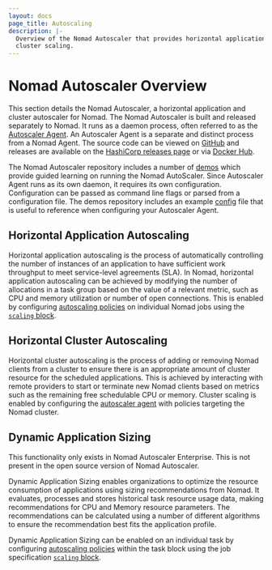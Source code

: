 ```yaml
---
layout: docs
page_title: Autoscaling
description: |-
  Overview of the Nomad Autoscaler that provides horizontal application and
  cluster scaling.
---
```


# Nomad Autoscaler Overview

This section details the Nomad Autoscaler, a horizontal application and cluster
autoscaler for Nomad. The Nomad Autoscaler is built and released separately to
Nomad. It runs as a daemon process, often referred to as the [Autoscaler Agent][autoscaler_agent].
An Autoscaler Agent is a separate and distinct process from a Nomad Agent. The
source code can be viewed on [GitHub][autoscaler_github] and releases are available
on the [HashiCorp releases page][autoscaler_releases] or via [Docker Hub][autoscaler_dockerhub].

The Nomad Autoscaler repository includes a number of [demos][autoscaler_demo]
which provide guided learning on running the Nomad AutoScaler. Since Autoscaler
Agent runs as its own daemon, it requires its own configuration. Configuration
can be passed as command line flags or parsed from a configuration file. The demos
repository includes an example [config][autoscaler_config] file that is useful to
reference when configuring your Autoscaler Agent.

## Horizontal Application Autoscaling

Horizontal application autoscaling is the process of automatically controlling the
number of instances of an application to have sufficient work throughput to meet
service-level agreements (SLA). In Nomad, horizontal application autoscaling can
be achieved by modifying the number of allocations in a task group based on the
value of a relevant metric, such as CPU and memory utilization or number of open
connections. This is enabled by configuring [autoscaling policies][autoscaling_policy]
on individual Nomad jobs using the [`scaling` block][scaling_block].

## Horizontal Cluster Autoscaling

Horizontal cluster autoscaling is the process of adding or removing Nomad clients
from a cluster to ensure there is an appropriate amount of cluster resource for
the scheduled applications. This is achieved by interacting with remote providers
to start or terminate new Nomad clients based on metrics such as the remaining
free schedulable CPU or memory. Cluster scaling is enabled by configuring the
[autoscaler agent](/nomad/tools/autoscaling/agent#dir) with policies targeting the Nomad
cluster.

## Dynamic Application Sizing

<EnterpriseAlert>
  This functionality only exists in Nomad Autoscaler Enterprise. This is not
  present in the open source version of Nomad Autoscaler.
</EnterpriseAlert>

Dynamic Application Sizing enables organizations to optimize the resource
consumption of applications using sizing recommendations from Nomad. It evaluates,
processes and stores historical task resource usage data, making recommendations
for CPU and Memory resource parameters. The recommendations can be calculated
using a number of different algorithms to ensure the recommendation best fits
the application profile.

Dynamic Application Sizing can be enabled on an individual task by configuring
[autoscaling policies][autoscaling_policy] within the task block using the job
specification [`scaling` block][scaling_block].

[scaling_block]: /nomad/docs/job-specification/scaling#scaling-block
[autoscaling_policy]: /nomad/tools/autoscaling/policy
[autoscaler_github]: https://github.com/hernad/nomad-autoscaler
[autoscaler_releases]: https://releases.hashicorp.com/nomad-autoscaler/
[autoscaler_dockerhub]: https://hub.docker.com/r/hashicorp/nomad-autoscaler
[autoscaler_demo]: https://github.com/hernad/nomad-autoscaler-demos
[autoscaler_config]: https://github.com/hernad/nomad-autoscaler-demos/blob/1ecd9f32c749f1faaf4154b8a7e57fa68642fd33/cloud/demos/on-demand-batch/aws/jobs/autoscaler.nomad.tpl#L20
[autoscaler_agent]: /nomad/tools/autoscaling/agent

